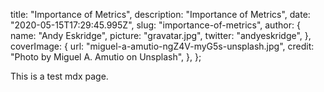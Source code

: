 
  title: "Importance of Metrics",
  description: "Importance of Metrics",
  date: "2020-05-15T17:29:45.995Z",
  slug: "importance-of-metrics",
  author: {
    name: "Andy Eskridge",
    picture: "gravatar.jpg",
    twitter: "andyeskridge",
  },
  coverImage: {
    url: "miguel-a-amutio-ngZ4V-myG5s-unsplash.jpg",
    credit: "Photo by Miguel A. Amutio on Unsplash",
  },
};


This is a test mdx page.
